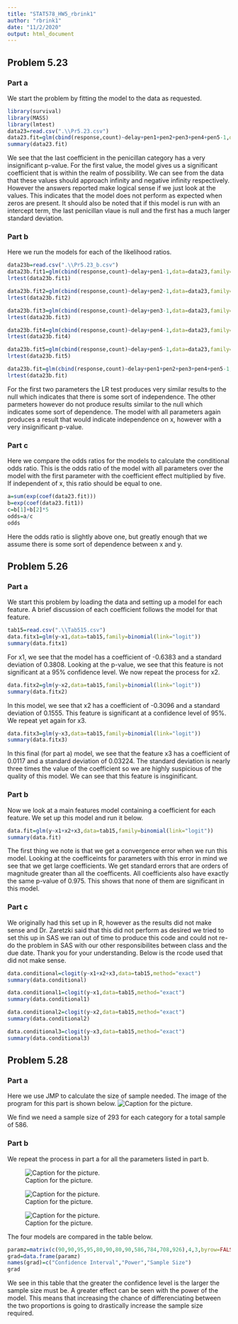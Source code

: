 ---
title: "STAT578_HW5_rbrink1"
author: "rbrink1"
date: "11/2/2020"
output: html_document
---


## Problem 5.23

### Part a

We start the problem by fitting the model to the data as requested. 

```{r}
library(survival)
library(MASS)
library(lmtest)
data23=read.csv(".\\Pr5.23.csv")
data23.fit=glm(cbind(response,count)~delay+pen1+pen2+pen3+pen4+pen5-1,data=data23,family=binomial(link="logit"))
summary(data23.fit)
```

We see that the last coefficient in the penicillan category has a very insignificant p-value. For the first value, the model gives us a significant coefficient that is within the realm of possibility. We can see from the data that these values should approach infinity and negative infinity respectively. However the answers reported make logical sense if we just look at the values. This indicates that the model does not perform as expected when zeros are present. It should also be noted that if this model is run with an intercept term, the last penicillan vlaue is null and the first has a much larger standard deviation.   

### Part b

Here we run the models for each of the likelihood ratios. 

```{r}

data23b=read.csv(".\\Pr5.23_b.csv")
data23b.fit1=glm(cbind(response,count)~delay+pen1-1,data=data23,family=binomial(link="logit"))
lrtest(data23b.fit1)
```

```{r}
data23b.fit2=glm(cbind(response,count)~delay+pen2-1,data=data23,family=binomial(link="logit"))
lrtest(data23b.fit2)
```


```{r}
data23b.fit3=glm(cbind(response,count)~delay+pen3-1,data=data23,family=binomial(link="logit"))
lrtest(data23b.fit3)
```

```{r}
data23b.fit4=glm(cbind(response,count)~delay+pen4-1,data=data23,family=binomial(link="logit"))
lrtest(data23b.fit4)
```

```{r}
data23b.fit5=glm(cbind(response,count)~delay+pen5-1,data=data23,family=binomial(link="logit"))
lrtest(data23b.fit5)
```

```{r}
data23b.fit=glm(cbind(response,count)~delay+pen1+pen2+pen3+pen4+pen5-1,data=data23,family=binomial(link="logit"))
lrtest(data23b.fit)
```

For the first two parameters the LR test produces very similar results to the null which indicates that there is some sort of independence. The other parmeters however do not produce results similar to the null which indicates some sort of dependence. The model with all parameters again produces a result that would indicate independence on x, however with a very insignificant p-value. 

### Part c

Here we compare the odds ratios for the models to calculate the conditional odds ratio.  This is the odds ratio of the model with all parameters over the model with the first parameter with the coefficient effect multiplied by five. If independent of x, this ratio should be equal to one. 

```{r}
a=sum(exp(coef(data23.fit)))
b=exp(coef(data23.fit1))
c=b[1]+b[2]*5
odds=a/c
odds
```

Here the odds ratio is slightly above one, but greatly enough that we assume there is some sort of dependence between x and y. 

## Problem 5.26
### Part a

We start this problem by loading the data and setting up a model for each feature. A brief discussion of each coefficient follows the model for that feature.

```{r}
tab15=read.csv(".\\Tab515.csv")
data.fitx1=glm(y~x1,data=tab15,family=binomial(link="logit"))
summary(data.fitx1)
```
For x1, we see that the model has a coefficient of -0.6383 and a standard deviation of 0.3808. Looking at the p-value, we see that this feature is not significant at a 95% confidence level. We now repeat the process for x2. 

```{r}
data.fitx2=glm(y~x2,data=tab15,family=binomial(link="logit"))
summary(data.fitx2)
```

In this model, we see that x2 has a coefficient of -0.3096 and a standard deviation of 0.1555. This feature is significant at a confidence level of 95%. We repeat yet again for x3.

```{r}
data.fitx3=glm(y~x3,data=tab15,family=binomial(link="logit"))
summary(data.fitx3)
```

In this final (for part a) model, we see that the feature x3 has a coefficient of 0.0117 and a standard deviation of 0.03224. The standard deviation is nearly three times the value of the coefficient so we are highly suspicious of the quality of this model. We can see that this feature is insginificant. 

### Part b

Now we look at a main features model containing a coefficient for each feature. We set up this model and run it below.

```{r}
data.fit=glm(y~x1+x2+x3,data=tab15,family=binomial(link="logit"))
summary(data.fit)
```

The first thing we note is that we get a convergence error when we run this model. Looking at the coefficeints for parameters with this error in mind we see that we get large coefficients. We get standard errors that are orders of magnitude greater than all the coefficents. All coefficients also have exactly the same p-value of 0.975. This shows that none of them are significant in this model. 

### Part c

We originally had this set up in R, however as the results did not make sense and Dr. Zaretzki said that this did not perform as desired we tried to set this up in SAS we ran out of time to produce this code and could not re-do the problem in SAS with our other responsibilites between class and the due date. Thank you for your understanding.  Below is the rcode used that did not make sense.

```{r}
data.conditional=clogit(y~x1+x2+x3,data=tab15,method="exact")
summary(data.conditional)
```

```{r}
data.conditional1=clogit(y~x1,data=tab15,method="exact")
summary(data.conditional1)
```

```{r}
data.conditional2=clogit(y~x2,data=tab15,method="exact")
summary(data.conditional2)
```

```{r}
data.conditional3=clogit(y~x3,data=tab15,method="exact")
summary(data.conditional3)
```
## Problem 5.28

### Part a
Here we use JMP to calculate the size of sample needed. The image of the program for this part is shown below. 
![Caption for the picture.](./HW5_5.28a.png)

We find we need a sample size of 293 for each category for a total sample of 586.

### Part b

We repeat the process in part a for all the parameters listed in part b. 

![Caption for the picture.](./HW5_5.28bi.png)

![Caption for the picture.](./HW5_5.28bii.png)

![Caption for the picture.](./HW5_5.28biii.png)

The four models are compared in the table below. 
```{r,echo=FALSE}
paramz=matrix(c(90,90,95,95,80,90,80,90,586,784,708,926),4,3,byrow=FALSE)
grad=data.frame(paramz)
names(grad)=c("Confidence Interval","Power","Sample Size")
grad
```

We see in this table that the greater the confidence level is the larger the sample size must be. A greater effect can be seen with the power of the model. This means that increasing the chance of differenciating between the two proportions is going to drastically increase the sample size required. 

